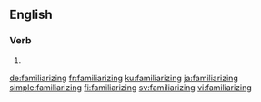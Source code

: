 ==English==

===Verb===
{{head|en|present participle}}

# {{present participle of|familiarize|lang=en|nocat=1}}

[[de:familiarizing]]
[[fr:familiarizing]]
[[ku:familiarizing]]
[[ja:familiarizing]]
[[simple:familiarizing]]
[[fi:familiarizing]]
[[sv:familiarizing]]
[[vi:familiarizing]]